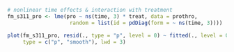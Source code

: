 ```r
# nonlinear time effects & interaction with treatment
fm_s311_pro <- lme(pro ~ ns(time, 3) * treat, data = prothro,
                    random = list(id = pdDiag(form = ~ ns(time, 3))))

plot(fm_s311_pro, resid(., type = "p", level = 0) ~ fitted(., level = 0) | treat, 
     type = c("p", "smooth"), lwd = 3)
```

